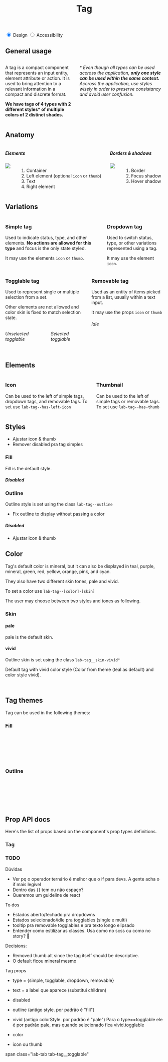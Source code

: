 

<Meta title="Components | Tag" component={Tag} />

<header class="docs-title docs-title--with-tab">
  <div>
    <h1 class="docs-title__text">Tag</h1>
  </div>
</header>

<nav class="docs-content">
  <div class="simple-tab-wrapper"></div>
  <input class="simple-tab" type="radio" name="colors-tab" id="tab1" checked/>
  <label for="tab1">Design</label>

  <input class="simple-tab" type="radio" name="colors-tab" id="tab2" />
  <label for="tab2">Accessibility</label>
</nav>

<div class="simple-tab__content content1">
  <h2>General usage</h2>
  <div class="columns">
    <div class="column">
      <p>A tag is a compact component that represents an input entity, element attribute or action. It is used to bring attention to a relevant information in a compact and discrete format.</p> 
      <p><strong>We have tags of 4 types with 2 different styles* of multiple colors of 2 distinct shades.</strong></p>
    </div>
    <div class="column">
      <p><em>* Even though all types can be used accross the application, <strong>only one style can be used within the same context.</strong> Accross the application, use styles wisely in order to preserve consistancy and avoid user confusion.</em></p>
    </div>
  </div>
  <h2>Anatomy</h2>
  <div class="columns">
    <div class="column">
      <h5>Elements</h5>
      <div class="columns">
        <div class="column is-half">
          <img src="docs/tag/anatomy.png"/>
        </div>
        <div class="column is-half">
          <ol>
            <li>Container</li>
            <li>Left element (optional <code>icon</code> or <code>thumb</code>)</li>
            <li>Text</li>
            <li>Right element</li>
          </ol>
        </div>
      </div>
    </div>
    <div class="column">
      <h5>Borders & shadows</h5>
      <div class="columns">
        <div class="column is-half">
          <img src="docs/tag/borders.png"/>
        </div>
        <div class="column is-half">
          <ol>
            <li>Border</li>
            <li>Focus shadow</li>
            <li>Hover shadow</li>
          </ol>
        </div>
      </div>
    </div>
  </div>
  <h2>Variations</h2>
  <div>
    <div class="columns">
      <div class="column">
        <h3>Simple tag</h3>
        <p>Used to indicate status, type, and other elements. <strong>No actions are allowed for this type</strong> and focus is the only state styled.</p>
        <p>It may use the elements <code>icon</code> or <code>thumb</code>.</p>
        <span>
          <Tag text="Simple tag" />
          <Tag text="Tag with icon" icon="calendar" />
          <Tag text="Tag with thumb" thumbSrc="https://avatars3.githubusercontent.com/u/1887591?s=400&u=ba45b6433752099210bf180b4448fb82e015c3a8&v=4" />
        </span>
      </div>
      <div class="column">
        <h3>Dropdown tag</h3>
        <p>Used to switch status, type, or other variations represented using a tag.</p>
        <p>It may use the element <code>icon</code>.</p>
        <span>
          <Tag text="Label" dropdown />
          <Tag text="Label" dropdown icon="calendar" />
        </span>
      </div>
    </div>
    <div class="columns">
      <div class="column">
        <h3>Togglable tag</h3>
        <p>Used to represent single or multiple selection from a set.</p>
        <p>Other elements are not allowed and color skin is fixed to match selection state.</p>
        <div class="columns">
          <div class="column">
            <h6>Unselected togglable</h6>
            <Tag text="Unselect" type="togglable" />
          </div>
          <div class="column">
            <h6>Selected togglable</h6>
            <Tag text="Single selection" type="tog" type="togglable" />
            <Tag text="Multiple selection" type="togglable" />
          </div>
        </div>
      </div>
      <div class="column">
        <h3>Removable tag</h3>
        <p>Used as an entity of items picked from a list, usually within a text input.</p>
        <p>It may use the props <code>icon</code> or <code>thumb</code></p>
        <h6>Idle</h6>
        <Tag text="Label" removable />
        <span>
          <Tag text="Label" removable icon="calendar" />
          <Tag text="Label" removable thumbSrc="https://avatars3.githubusercontent.com/u/1887591?s=400&u=ba45b6433752099210bf180b4448fb82e015c3a8&v=4" />
        </span>
      </div>
    </div>
  </div>
</div>

## Elements

<div class="columns">
  <div class="column">
    <h3>Icon</h3>
    <p>Can be used to the left of simple tags, dropdown tags, and removable tags. To set use <code>lab-tag--has-left-icon</code></p>
  </div>
  <div class="column">
    <h3>Thumbnail</h3>
    <p>Can be used to the left of simple tags or removable tags. To set use <code>lab-tag--has-thumb</code></p>
  </div>
</div>

## Styles
- Ajustar icon & thumb
- Remover disabled pra tag simples

### Fill
Fill is the default style.

<Preview>
  <Story name="Fill sample simple">
    <Fragment>
      <Tag text="Simple with icon" icon="calendar" />
      <Tag text="Togglable" type="togglable" />
      <Tag text="Dropdown" dropdown />
      <Tag text="Removable" removable />
    </Fragment>
  </Story>
</Preview>

##### Disabled

<Preview>
  <Story name="Disabled sample">
    <Fragment>
      <Tag text="Simple with icon" icon="calendar" disabled />
      <Tag text="togglable disabled" type="togglable" disabled />
      <Tag text="Tag dropdown disabled" dropdown disabled />
      <Tag text="Removable disabled" removable disabled />
      <Tag text="Tag with thumb" thumbSrc="https://avatars3.githubusercontent.com/u/1887591?s=400&u=ba45b6433752099210bf180b4448fb82e015c3a8&v=4" disabled />
    </Fragment>
  </Story>
</Preview>

### Outline
Outline style is set using the class `lab-tag--outline`

- Fix outline to display without passing a color

<Preview>
  <Story name="Outline fill">
    <Fragment>
      <Tag text="Tag" outline />
      <Tag text="Tag with icon" outline icon="calendar" />
      <Tag text="Tag dropdown" outline thumbSrc="https://avatars3.githubusercontent.com/u/1887591?s=400&u=ba45b6433752099210bf180b4448fb82e015c3a8&v=4" />
      <Tag text="Dropdown" outline dropdown />
      <Tag text="Removable" outline removable />
    </Fragment>
  </Story>
</Preview>

##### Disabled
- Ajustar icon & thumb

<Preview>
  <Story name="Disabled outline">
    <Fragment>
      <Tag text="togglable disabled" outline type="togglable" disabled />
      <Tag text="Tag dropdown disabled"  outline dropdown disabled />
      <Tag text="Removable disabled"  outline removable disabled />
    </Fragment>
  </Story>
</Preview>

## Color
Tag's default color is mineral, but it can also be displayed in teal, purple, mineral, green, red, yellow, orange, pink, and cyan.

They also have two different skin tones, pale and vivid.

To set a color use `lab-tag--[color]-[skin]`

The user may choose between two styles and tones as following.

### Skin

#### pale
pale is the default skin.

<Preview>
  <Story name="pale sample">
    <Fragment>
      <Tag text="Tag" />
      <Tag text="Tag with icon" icon="calendar" />
      <Tag text="Tag with thumb" thumbSrc="https://avatars3.githubusercontent.com/u/1887591?s=400&u=ba45b6433752099210bf180b4448fb82e015c3a8&v=4" />
      <Tag text="Dropdown tag" dropdown />
      <Tag text="Removable tag" removable />
    </Fragment>
  </Story>
</Preview>

#### vivid
Outline skin is set using the class `lab-tag__skin-vivid"`

<Preview>
  <Story name="vivid fill sample">
    <Fragment>
      <Tag text="Tag" />
      <Tag text="Tag with icon" icon="calendar" />
      <Tag text="Tag with thumb" thumbSrc="https://avatars3.githubusercontent.com/u/1887591?s=400&u=ba45b6433752099210bf180b4448fb82e015c3a8&v=4" />
      <Tag text="Dropdown tag" dropdown />
      <Tag text="Removable tag" removable />
    </Fragment>
  </Story>
</Preview>

<Preview>
  <Story name="vivid outline sample">
    <Fragment>
      <Tag text="Tag" outline skin="vivid" />
      <Tag text="Tag with icon" outline skin="vivid" icon="calendar" />
      <Tag text="Tag with thumb" outline skin="vivid" thumbSrc="https://avatars3.githubusercontent.com/u/1887591?s=400&u=ba45b6433752099210bf180b4448fb82e015c3a8&v=4" />
      <Tag text="Tag dropdown" outline skin="vivid" dropdown />
      <Tag text="Removable" outline skin="vivid" removable />
    </Fragment>
  </Story>
</Preview>


Default tag with vivid color style
(Color from theme (teal as default) and color style vivid).

<Preview>
  <Story name="vivid Tag">
    <Fragment>
      <Tag text="Tag" skin="vivid" />
      <Tag text="Tag" skin="vivid" icon="calendar" />
      <Tag text="Tag" skin="vivid" dropdown />
      <Tag text="Tag" skin="vivid" removable />
      <Tag text="Tag" skin="vivid" thumbSrc="https://avatars3.githubusercontent.com/u/1887591?s=400&u=ba45b6433752099210bf180b4448fb82e015c3a8&v=4" />
      <br />
      <Tag text="Tag" skin="vivid" outline />
      <Tag text="Tag" skin="vivid" outline icon="calendar" />
      <Tag text="Tag" skin="vivid" dropdown outline />
      <Tag text="Tag" skin="vivid" removable outline />
      <Tag text="Tag" skin="vivid" outline thumbSrc="https://avatars3.githubusercontent.com/u/1887591?s=400&u=ba45b6433752099210bf180b4448fb82e015c3a8&v=4" />
    </Fragment>
  </Story>
</Preview>

## Tag themes
Tag can be used in the following themes:

<Preview>
  <Story name="Sample Tag Themes">
    <Fragment>
      <Tag text="Tag" outline />
      <Tag text="With thumb" thumbSrc="https://avatars3.githubusercontent.com/u/1887591?s=400&u=ba45b6433752099210bf180b4448fb82e015c3a8&v=4" />
      <Tag text="With thumb" thumbSrc="https://avatars3.githubusercontent.com/u/1887591?s=400&u=ba45b6433752099210bf180b4448fb82e015c3a8&v=4" thumbAlt="" />
    </Fragment>
  </Story>
</Preview>

### Fill
<Preview>
  <Story name="Colors Fill">
    <Fragment>
      <Tag text="Tag" color="green" />
      <Tag text="Tag" color="green" thumbSrc="https://avatars3.githubusercontent.com/u/1887591?s=400&u=ba45b6433752099210bf180b4448fb82e015c3a8&v=4" />
      <Tag text="Tag" color="green" icon="calendar" />
      <Tag text="Tag" color="green" dropdown />
      <Tag text="Tag" color="green" removable />
      <Tag text="Tag" color="green" disabled />
      <Tag text="Tag" color="green" skin="vivid" />
      <Tag text="Tag" color="green" skin="vivid" thumbSrc="https://avatars3.githubusercontent.com/u/1887591?s=400&u=ba45b6433752099210bf180b4448fb82e015c3a8&v=4" />
      <Tag text="Tag" color="green" icon="calendar" skin="vivid" />
      <Tag text="Tag" color="green" skin="vivid" dropdown />
      <Tag text="Tag" color="green" skin="vivid" removable />
      <Tag text="Tag" color="green" skin="vivid" disabled />
      <br />
      <Tag text="Tag" color="red" />
      <Tag text="Tag" color="red" thumbSrc="https://avatars3.githubusercontent.com/u/1887591?s=400&u=ba45b6433752099210bf180b4448fb82e015c3a8&v=4" />
      <Tag text="Tag" color="red" icon="calendar" />
      <Tag text="Tag" color="red" dropdown />
      <Tag text="Tag" color="red" removable />
      <Tag text="Tag" color="red" disabled />
      <Tag text="Tag" color="red" skin="vivid" />
      <Tag text="Tag" color="red" skin="vivid" thumbSrc="https://avatars3.githubusercontent.com/u/1887591?s=400&u=ba45b6433752099210bf180b4448fb82e015c3a8&v=4" />
      <Tag text="Tag" color="red" icon="calendar" skin="vivid" />
      <Tag text="Tag" color="red" skin="vivid" dropdown />
      <Tag text="Tag" color="red" skin="vivid" removable />
      <Tag text="Tag" color="red" skin="vivid" disabled />
      <br/>
      <Tag text="Tag" color="yellow" />
      <Tag text="Tag" color="yellow" thumbSrc="https://avatars3.githubusercontent.com/u/1887591?s=400&u=ba45b6433752099210bf180b4448fb82e015c3a8&v=4" />
      <Tag text="Tag" color="yellow" icon="calendar" />
      <Tag text="Tag" color="yellow" dropdown />
      <Tag text="Tag" color="yellow" removable />
      <Tag text="Tag" color="yellow" disabled />
      <Tag text="Tag" color="yellow" skin="vivid" />
      <Tag text="Tag" color="yellow" skin="vivid" thumbSrc="https://avatars3.githubusercontent.com/u/1887591?s=400&u=ba45b6433752099210bf180b4448fb82e015c3a8&v=4" />
      <Tag text="Tag" color="yellow" icon="calendar" skin="vivid" />
      <Tag text="Tag" color="yellow" skin="vivid" dropdown />
      <Tag text="Tag" color="yellow" skin="vivid" removable />
      <Tag text="Tag" color="yellow" skin="vivid" disabled />
      <br />
      <Tag text="Tag" color="cyan" />
      <Tag text="Tag" color="cyan" thumbSrc="https://avatars3.githubusercontent.com/u/1887591?s=400&u=ba45b6433752099210bf180b4448fb82e015c3a8&v=4" />
      <Tag text="Tag" color="cyan" icon="calendar" />
      <Tag text="Tag" color="cyan" dropdown />
      <Tag text="Tag" color="cyan" removable />
      <Tag text="Tag" color="cyan" disabled />
      <Tag text="Tag" color="cyan" skin="vivid" />
      <Tag text="Tag" color="cyan" skin="vivid" thumbSrc="https://avatars3.githubusercontent.com/u/1887591?s=400&u=ba45b6433752099210bf180b4448fb82e015c3a8&v=4" />
      <Tag text="Tag" color="cyan" icon="calendar" skin="vivid" />
      <Tag text="Tag" color="cyan" skin="vivid" dropdown />
      <Tag text="Tag" color="cyan" skin="vivid" removable />
      <Tag text="Tag" color="cyan" skin="vivid" disabled />
      <br />
      <Tag text="Tag" color="orange" />
      <Tag text="Tag" color="orange" thumbSrc="https://avatars3.githubusercontent.com/u/1887591?s=400&u=ba45b6433752099210bf180b4448fb82e015c3a8&v=4" />
      <Tag text="Tag" color="orange" icon="calendar" />
      <Tag text="Tag" color="orange" dropdown />
      <Tag text="Tag" color="orange" removable />
      <Tag text="Tag" color="orange" disabled />
      <Tag text="Tag" color="orange" skin="vivid" />
      <Tag text="Tag" color="orange" skin="vivid" thumbSrc="https://avatars3.githubusercontent.com/u/1887591?s=400&u=ba45b6433752099210bf180b4448fb82e015c3a8&v=4" />
      <Tag text="Tag" color="orange" icon="calendar" skin="vivid" />
      <Tag text="Tag" color="orange" skin="vivid" dropdown />
      <Tag text="Tag" color="orange" skin="vivid" removable />
      <Tag text="Tag" color="orange" skin="vivid" disabled />
      <br />
      <Tag text="Tag" color="pink" />
      <Tag text="Tag" color="pink" thumbSrc="https://avatars3.githubusercontent.com/u/1887591?s=400&u=ba45b6433752099210bf180b4448fb82e015c3a8&v=4" />
      <Tag text="Tag" color="pink" icon="calendar" />
      <Tag text="Tag" color="pink" dropdown />
      <Tag text="Tag" color="pink" removable />
      <Tag text="Tag" color="pink" disabled />
      <Tag text="Tag" color="pink" skin="vivid" />
      <Tag text="Tag" color="pink" skin="vivid" thumbSrc="https://avatars3.githubusercontent.com/u/1887591?s=400&u=ba45b6433752099210bf180b4448fb82e015c3a8&v=4" />
      <Tag text="Tag" color="pink" icon="calendar" skin="vivid" />
      <Tag text="Tag" color="pink" skin="vivid" dropdown />
      <Tag text="Tag" color="pink" skin="vivid" removable />
      <Tag text="Tag" color="pink" skin="vivid" disabled />
    </Fragment>
  </Story>
</Preview>

### Outline
<Preview>
  <Story name="Colors Outline">
    <Fragment>
      <Tag text="Tag" outline color="green" />
      <Tag text="Tag" outline color="green" thumbSrc="https://avatars3.githubusercontent.com/u/1887591?s=400&u=ba45b6433752099210bf180b4448fb82e015c3a8&v=4" />
      <Tag text="Tag" outline color="green" icon="calendar" />
      <Tag text="Tag" outline color="green" dropdown />
      <Tag text="Tag" outline color="green" removable />
      <Tag text="Tag" outline color="green" disabled />
      <Tag text="Tag" outline color="green" skin="vivid" />
      <Tag text="Tag" outline color="green" skin="vivid" thumbSrc="https://avatars3.githubusercontent.com/u/1887591?s=400&u=ba45b6433752099210bf180b4448fb82e015c3a8&v=4" />
      <Tag text="Tag" outline color="green" icon="calendar" skin="vivid" />
      <Tag text="Tag" outline color="green" skin="vivid" dropdown />
      <Tag text="Tag" outline color="green" skin="vivid" removable />
      <Tag text="Tag" outline color="green" skin="vivid" disabled />
      <br />
      <Tag text="Tag" outline color="red" />
      <Tag text="Tag" outline color="red" thumbSrc="https://avatars3.githubusercontent.com/u/1887591?s=400&u=ba45b6433752099210bf180b4448fb82e015c3a8&v=4" />
      <Tag text="Tag" outline color="red" icon="calendar" />
      <Tag text="Tag" outline color="red" dropdown />
      <Tag text="Tag" outline color="red" removable />
      <Tag text="Tag" outline color="red" disabled />
      <Tag text="Tag" outline color="red" skin="vivid" />
      <Tag text="Tag" outline color="red" skin="vivid" thumbSrc="https://avatars3.githubusercontent.com/u/1887591?s=400&u=ba45b6433752099210bf180b4448fb82e015c3a8&v=4" />
      <Tag text="Tag" outline color="red" icon="calendar" skin="vivid" />
      <Tag text="Tag" outline color="red" skin="vivid" dropdown />
      <Tag text="Tag" outline color="red" skin="vivid" removable />
      <Tag text="Tag" outline color="red" skin="vivid" disabled />
      <br/>
      <Tag text="Tag" outline color="yellow" />
      <Tag text="Tag" outline color="yellow" thumbSrc="https://avatars3.githubusercontent.com/u/1887591?s=400&u=ba45b6433752099210bf180b4448fb82e015c3a8&v=4" />
      <Tag text="Tag" outline color="yellow" icon="calendar" />
      <Tag text="Tag" outline color="yellow" dropdown />
      <Tag text="Tag" outline color="yellow" removable />
      <Tag text="Tag" outline color="yellow" disabled />
      <Tag text="Tag" outline color="yellow" skin="vivid" />
      <Tag text="Tag" outline color="yellow" skin="vivid" thumbSrc="https://avatars3.githubusercontent.com/u/1887591?s=400&u=ba45b6433752099210bf180b4448fb82e015c3a8&v=4" />
      <Tag text="Tag" outline color="yellow" icon="calendar" skin="vivid" />
      <Tag text="Tag" outline color="yellow" skin="vivid" dropdown />
      <Tag text="Tag" outline color="yellow" skin="vivid" removable />
      <Tag text="Tag" outline color="yellow" skin="vivid" disabled />
      <br />
      <Tag text="Tag" outline color="cyan" />
      <Tag text="Tag" outline color="cyan" thumbSrc="https://avatars3.githubusercontent.com/u/1887591?s=400&u=ba45b6433752099210bf180b4448fb82e015c3a8&v=4" />
      <Tag text="Tag" outline color="cyan" icon="calendar" />
      <Tag text="Tag" outline color="cyan" dropdown />
      <Tag text="Tag" outline color="cyan" removable />
      <Tag text="Tag" outline color="cyan" disabled />
      <Tag text="Tag" outline color="cyan" skin="vivid" />
      <Tag text="Tag" outline color="cyan" skin="vivid" thumbSrc="https://avatars3.githubusercontent.com/u/1887591?s=400&u=ba45b6433752099210bf180b4448fb82e015c3a8&v=4" />
      <Tag text="Tag" outline color="cyan" icon="calendar" skin="vivid" />
      <Tag text="Tag" outline color="cyan" skin="vivid" dropdown />
      <Tag text="Tag" outline color="cyan" skin="vivid" removable />
      <Tag text="Tag" outline color="cyan" skin="vivid" disabled />
      <br />
      <Tag text="Tag" outline color="orange" />
      <Tag text="Tag" outline color="orange" thumbSrc="https://avatars3.githubusercontent.com/u/1887591?s=400&u=ba45b6433752099210bf180b4448fb82e015c3a8&v=4" />
      <Tag text="Tag" outline color="orange" icon="calendar" />
      <Tag text="Tag" outline color="orange" dropdown />
      <Tag text="Tag" outline color="orange" removable />
      <Tag text="Tag" outline color="orange" disabled />
      <Tag text="Tag" outline color="orange" skin="vivid" />
      <Tag text="Tag" outline color="orange" skin="vivid" thumbSrc="https://avatars3.githubusercontent.com/u/1887591?s=400&u=ba45b6433752099210bf180b4448fb82e015c3a8&v=4" />
      <Tag text="Tag" outline color="orange" icon="calendar" skin="vivid" />
      <Tag text="Tag" outline color="orange" skin="vivid" dropdown />
      <Tag text="Tag" outline color="orange" skin="vivid" removable />
      <Tag text="Tag" outline color="orange" skin="vivid" disabled />
      <br />
      <Tag text="Tag" outline color="pink" />
      <Tag text="Tag" outline color="pink" thumbSrc="https://avatars3.githubusercontent.com/u/1887591?s=400&u=ba45b6433752099210bf180b4448fb82e015c3a8&v=4" />
      <Tag text="Tag" outline color="pink" icon="calendar" />
      <Tag text="Tag" outline color="pink" dropdown />
      <Tag text="Tag" outline color="pink" removable />
      <Tag text="Tag" outline color="pink" disabled />
      <Tag text="Tag" outline color="pink" skin="vivid" />
      <Tag text="Tag" outline color="pink" skin="vivid" thumbSrc="https://avatars3.githubusercontent.com/u/1887591?s=400&u=ba45b6433752099210bf180b4448fb82e015c3a8&v=4" />
      <Tag text="Tag" outline color="pink" icon="calendar" skin="vivid" />
      <Tag text="Tag" outline color="pink" skin="vivid" dropdown />
      <Tag text="Tag" outline color="pink" skin="vivid" removable />
      <Tag text="Tag" outline color="pink" skin="vivid" disabled />
    </Fragment>
  </Story>
</Preview>

## Prop API docs

Here's the list of props based on the component's prop types definitions.
### Tag
<Props of={Tag} />


### TODO

Dúvidas
- Ver pq o operador ternário é melhor que o if para devs. A gente acha o if mais legível
- Dentro das {} tem ou não espaço?
- Queremos um guideline de react

To dos
- Estados aberto/fechado pra dropdowns
- Estados selecionado/idle pra togglables (single e multi)
- tooltip pra removable togglables e pra texto longo elipsado
- Entender como estilizar as classes. Usa como no scss ou como no story? :thinking:

Decisions:
- Removed thumb alt since the tag itself should be descriptive.
- O default ficou mineral mesmo


Tag props

- type = {simple, togglable, dropdown, removable}
- text = a label que aparece (substitui children)
- disabled
- outline (antigo style. por padrão é "fill")
- vivid (antigo colorStyle. por padrão é "pale")
  Para o type==togglable ele é por padrão pale, mas quando selecionado fica vivid.togglable
- color 

- icon ou thumb



span class="lab-tab tab-tag__togglable"